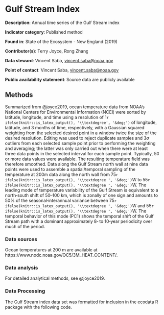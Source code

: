 # Gulf Stream Index

**Description**: Annual time series of the Gulf Stream index

**Indicator category**: Published method

**Found in**: State of the Ecosystem - New England (2019)

**Contributor(s)**: Terry Joyce, Rong Zhang
  
**Data steward**: Vincent Saba, <vincent.saba@noaa.gov>
  
**Point of contact**: Vincent Saba, <vincent.saba@noaa.gov>
  
**Public availability statement**: Source data are publicly available

## Methods

Summarized from @joyce2019, ocean temperature data from NOAA's National Centers for Environmental Information (NCEI) were sorted by latitude, longitude, and time using a resolution of 1`r ifelse(knitr::is_latex_output(), '\\textdegree', '&deg;')` of longitude, latitude, and 3 months of time, respectively, with a Gaussian squared weighting from the selected desired point in a window twice the size of the desired resolution. Editing was used to reject duplicate samples and 3$\sigma$ outliers from each selected sample point prior to performing the weighting and averaging; the latter was only carried out when there were at least three data points in the selected interval for each sample point. Typically, 50 or more data values were available. The resulting temperature field was therefore smoothed. Data along the Gulf Stream north wall at nine data points were used to assemble a spatial/temporal sampling of the temperature at 200m data along the north wall from 75`r ifelse(knitr::is_latex_output(), '\\textdegree ', '&deg;')`W to 55`r ifelse(knitr::is_latex_output(), '\\textdegree ', '&deg;')`W. The leading mode of temperature variability of the Gulf Stream is equivalent to a north‐south shift of 50–100 km, which is zonally of one sign and amounts to 50\% of the seasonal‐interannual variance between 75`r ifelse(knitr::is_latex_output(), '\\textdegree ', '&deg;')`W and 55`r ifelse(knitr::is_latex_output(), '\\textdegree ', '&deg;')`W. The temporal behavior of this mode (PC1) shows the temporal shift of the Gulf Stream path with a dominant approximately 8‐ to 10‐year periodicity over much of the period. 

### Data sources

Ocean temperatures at 200 m are available at https://www.nodc.noaa.gov/OC5/3M_HEAT_CONTENT/.

### Data analysis

For detailed analytical methods, see @joyce2019. 

### Data Processing

The Gulf Stream index data set was formatted for inclusion in the ecodata R package with the following code.

```{r, code = readLines(here::here("source/get_gsi.R")), eval = F, echo = T}

```


